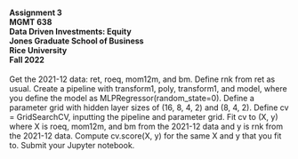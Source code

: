 #### Assignment 3<br>MGMT 638<br>Data Driven Investments: Equity<br>Jones Graduate School of Business<br>Rice University<br>Fall 2022

Get the 2021-12 data: ret, roeq, mom12m, and bm.  Define rnk from ret as usual.  Create a pipeline with transform1, poly, transform1, and model, where you define the model as MLPRegressor(random_state=0).  Define a parameter grid with hidden layer sizes of (16, 8, 4, 2) and (8, 4, 2).  Define cv = GridSearchCV, inputting the pipeline and parameter grid.  Fit cv to (X, y) where X is roeq, mom12m, and bm from the 2021-12 data and y is rnk from the 2021-12 data.  Compute cv.score(X, y) for the same X and y that you fit to.  Submit your Jupyter notebook.


